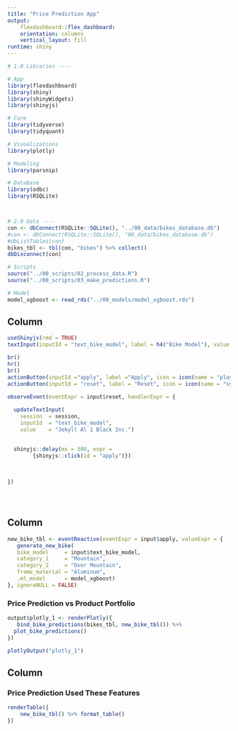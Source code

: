 ```yaml
---
title: "Price Prediction App"
output: 
    flexdashboard::flex_dashboard:
    orientation: columns
    vertical_layout: fill
runtime: shiny    
---
```


```r

# 1.0 Libraries ----

# App
library(flexdashboard)
library(shiny)
library(shinyWidgets)
library(shinyjs)

# Core
library(tidyverse)
library(tidyquant)

# Visualizations
library(plotly)

# Modeling
library(parsnip)

# Database
library(odbc)
library(RSQLite)



# 2.0 Data ----
con <- dbConnect(RSQLite::SQLite(), "../00_data/bikes_database.db")
#con <- dbConnect(RSQLite::SQLite(), "00_data/bikes_database.db")
#dbListTables(con)
bikes_tbl <- tbl(con, "bikes") %>% collect()
dbDisconnect(con)

# Scripts
source("../00_scripts/02_process_data.R")
source("../00_scripts/03_make_predictions.R")

# Model
model_xgboost <- read_rds("../00_models/model_xgboost.rds")
```

Column {.sidebar}
-----------------------------------------------------------------------

```r
useShinyjs(rmd = TRUE)
textInput(inputId = "text_bike_model", label = h4("Bike Model"), value = "Jekyll Al 1 Black Inc.")

br()
hr()
br()
actionButton(inputId ="apply", label ="Apply", icon = icon(name = "play", lib = "font-awesome"))
actionButton(inputId = "reset", label = "Reset", icon = icon(name = "sync", lib = "font-awesome"))

observeEvent(eventExpr = input$reset, handlerExpr = {
  
  updateTextInput(
    session  = session, 
    inputId  = "text_bike_model",
    value    = "Jekyll Al 1 Black Inc.")

  
  shinyjs::delay(ms = 300, expr = 
        {shinyjs::click(id = "apply")})
  
  
  
})





```


Column {data-width=650}
-----------------------------------------------------------------------

```r
new_bike_tbl <- eventReactive(eventExpr = input$apply, valueExpr = {
   generate_new_bike(
   bike_model     = input$text_bike_model, 
   category_1     = "Mountain", 
   category_2     = "Over Mountain",
   frame_material = "Aluminum", 
   .ml_model      = model_xgboost)  
}, ignoreNULL = FALSE)

```


### Price Prediction vs Product Portfolio

```r
output$plotly_1 <- renderPlotly({
   bind_bike_predictions(bikes_tbl, new_bike_tbl()) %>%
  plot_bike_predictions() 
})

plotlyOutput("plotly_1")
```

Column {data-width=350}
-----------------------------------------------------------------------

### Price Prediction Used These Features

```r
renderTable({
    new_bike_tbl() %>% format_table()
})
```


